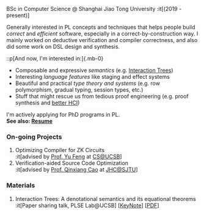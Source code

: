 BSc in Computer Science @ Shanghai Jiao Tong University :it[(2019 - present)]

Generally interested in PL concepts and techniques that helps people build *correct* and *efficient* software, especially in a correct-by-construction way. I mainly worked on deductive verification and compiler correctness, and also did some work on DSL design and synthesis.

::p[And now, I'm interested in:]{.mb-0}
- Composable and expressive *semantics* (e.g. [Interaction Trees](https://dl.acm.org/doi/10.1145/3371119))
- Interesting *language features* like staging and effect systems
- Beautiful and practical *type theory and systems* (e.g. row polymorphism, gradual typing, session types, etc.)
- Stuff that might rescue us from tedious proof engineering (e.g. proof synthesis and [better HCI](https://hazel.org/))

I'm actively applying for PhD programs in PL.\
**See also: [Resume](resume.pdf)**

### On-going Projects

1. Optimizing Compiler for ZK Circuits\
:it[advised by [Prof. Yu Feng](https://fredfeng.github.io/) at [CS@UCSB](https://www.cs.ucsb.edu/)]
2. Verification-aided Source Code Optimization\
:it[advised by [Prof. Qinxiang Cao](https://jhc.sjtu.edu.cn/people/members/faculty/qinxiang-cao.html) at [JHC@SJTU](https://jhc.sjtu.edu.cn/)]

### Materials

1. Interaction Trees: A denotational semantics and its equational theorems\
:it[Paper sharing talk, PLSE Lab@UCSB]  [[KeyNote](itree-pl-lunch.key)] [[PDF](itree-pl-lunch.pdf)]